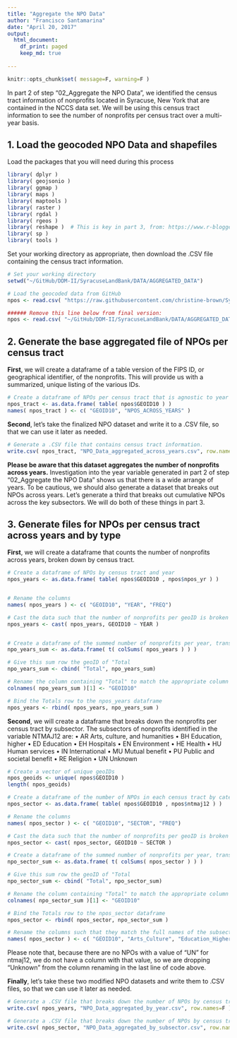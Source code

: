```yaml
---
title: "Aggregate the NPO Data"
author: "Francisco Santamarina"
date: "April 20, 2017"
output:
  html_document:
    df_print: paged
    keep_md: true
      
---
```


```r
knitr::opts_chunk$set( message=F, warning=F )
```

In part 2 of step "02_Aggregate the NPO Data", we identified the census tract information of nonprofits located in Syracuse, New York that are contained in the NCCS data set. We will be using this census tract information to see the number of nonprofits per census tract over a multi-year basis. 

## 1. Load the geocoded NPO Data and shapefiles

Load the packages that you will need during this process
```r
library( dplyr )
library( geojsonio )
library( ggmap )
library( maps )
library( maptools )
library( raster )
library( rgdal )
library( rgeos )
library( reshape )  # This is key in part 3, from: https://www.r-bloggers.com/pivot-tables-in-r/
library( sp )
library( tools )

```


Set your working directory as appropriate, then download the .CSV file containing the census tract information.
```r
# Set your working directory
setwd("~/GitHub/DDM-II/SyracuseLandBank/DATA/AGGREGATED_DATA")

# Load the geocoded data from GitHub
npos <- read.csv( "https://raw.githubusercontent.com/christine-brown/SyracuseLandBank/master/DATA/AGGREGATED_DATA/NPO_Data_processed.csv", stringsAsFactors=FALSE )

###### Remove this line below from final version:
npos <- read.csv( "~/GitHub/DDM-II/SyracuseLandBank/DATA/AGGREGATED_DATA/NPO_Data_processed.csv", stringsAsFactors=FALSE )

```


## 2. Generate the base aggregated file of NPOs per census tract

**First**, we will create a dataframe of a table version of the FIPS ID, or geographical identifier, of the nonprofits. This will provide us with a summarized, unique listing of the various IDs.
```r
# Create a dataframe of NPOs per census tract that is agnostic to year
npos_tract <- as.data.frame( table( npos$GEOID10 ) )
names( npos_tract ) <- c( "GEOID10", "NPOS_ACROSS_YEARS" )
```

**Second**, let's take the finalized NPO dataset and write it to a .CSV file, so that we can use it later as needed.

```r
# Generate a .CSV file that contains census tract information.
write.csv( npos_tract, "NPO_Data_aggregated_across_years.csv", row.names=F )
```

**Please be aware that this dataset aggregates the number of nonprofits across years.** Investigation into the year variable generated in part 2 of step "02_Aggregate the NPO Data" shows us that there is a wide arrange of years. To be cautious, we should also generate a dataset that breaks out NPOs across years.  Let's generate a third that breaks out cumulative NPOs across the key subsectors. We will do both of these things in part 3. 

## 3. Generate files for NPOs per census tract across years and by type

**First**, we will create a dataframe that counts the number of nonprofits across years, broken down by census tract. 
```r
# Create a dataframe of NPOs by census tract and year
npos_years <- as.data.frame( table( npos$GEOID10 , npos$npos_yr ) )


# Rename the columns
names( npos_years ) <- c( "GEOID10", "YEAR", "FREQ")

# Cast the data such that the number of nonprofits per geoID is broken out by year
npos_years <- cast( npos_years, GEOID10 ~ YEAR )


# Create a dataframe of the summed number of nonprofits per year, transposing the values to be horizontal rather than vertical. This is key to bind with the original npos_years dataframe
npo_years_sum <- as.data.frame( t( colSums( npos_years ) ) )

# Give this sum row the geoID of "Total
npo_years_sum <- cbind( "Total", npo_years_sum)

# Rename the column containing "Total" to match the appropriate column in the original npos_years dataframe
colnames( npo_years_sum )[1] <- "GEOID10"

# Bind the Totals row to the npos_years dataframe
npos_years <- rbind( npos_years, npo_years_sum )
```

**Second**, we will create a dataframe that breaks down the nonprofits per census tract by subsector. The subsectors of nonprofits identified in the variable NTMAJ12 are:
•	AR	Arts, culture, and humanities
•	BH	Education, higher
•	ED	Education
•	EH	Hospitals
•	EN	Environment
•	HE	Health
•	HU	Human services
•	IN	International
•	MU	Mutual benefit
•	PU	Public and societal benefit
•	RE	Religion
•	UN	Unknown

```r
# Create a vector of unique geoIDs
npos_geoids <- unique( npos$GEOID10 )
length( npos_geoids)

# Create a dataframe of the number of NPOs in each census tract by category
npos_sector <- as.data.frame( table( npos$GEOID10 , npos$ntmaj12 ) )

# Rename the columns
names( npos_sector ) <- c( "GEOID10", "SECTOR", "FREQ")

# Cast the data such that the number of nonprofits per geoID is broken out by year
npos_sector <- cast( npos_sector, GEOID10 ~ SECTOR )

# Create a dataframe of the summed number of nonprofits per year, transposing the values to be horizontal rather than vertical. This is key to bind with the original npos_sector dataframe
npo_sector_sum <- as.data.frame( t( colSums( npos_sector ) ) )

# Give this sum row the geoID of "Total
npo_sector_sum <- cbind( "Total", npo_sector_sum)

# Rename the column containing "Total" to match the appropriate column in the original npos_sector dataframe
colnames( npo_sector_sum )[1] <- "GEOID10"

# Bind the Totals row to the npos_sector dataframe
npos_sector <- rbind( npos_sector, npo_sector_sum )

# Rename the columns such that they match the full names of the subsectors
names( npos_sector ) <- c( "GEOID10", "Arts_Culture", "Education_Higher", "Education", "Hospitals", "Environment", "Health", "Human Services", "International", "Mutual_Benefit", "Public_Societal_Benefit", "Religion" )

```
Please note that, because there are no NPOs with a value of "UN" for ntmaj12, we do not have a column with that value, so we are dropping "Unknown" from the column renaming in the last line of code above.


**Finally**, let's take these two modified NPO datasets and write them to .CSV files, so that we can use it later as needed.

```r
# Generate a .CSV file that breaks down the number of NPOs by census tract and year.
write.csv( npos_years, "NPO_Data_aggregated_by_year.csv", row.names=F )

# Generate a .CSV file that breaks down the number of NPOs by census tract and subsector.
write.csv( npos_sector, "NPO_Data_aggregated_by_subsector.csv", row.names=F )
```
